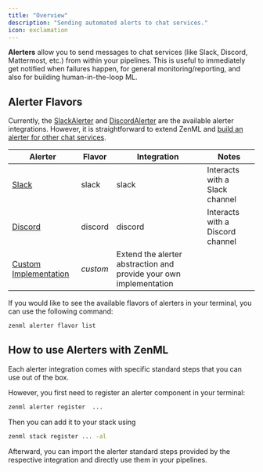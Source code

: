 ```yaml
---
title: "Overview"
description: "Sending automated alerts to chat services."
icon: exclamation
---
```


**Alerters** allow you to send messages to chat services (like Slack, Discord, Mattermost, etc.) from within your pipelines. This is useful to immediately get notified when failures happen, for general monitoring/reporting, and also for building human-in-the-loop ML.

## Alerter Flavors

Currently, the [SlackAlerter](/latest/versions/0.66.0/stack-components/alerters/slack) and [DiscordAlerter](/latest/versions/0.66.0/stack-components/alerters/discord) are the available alerter integrations. However, it is straightforward to extend ZenML and [build an alerter for other chat services](/latest/versions/0.66.0/stack-components/alerters/custom).

| Alerter                                                    | Flavor   | Integration                                                        | Notes                            |
| ---------------------------------------------------------- | -------- | ------------------------------------------------------------------ | -------------------------------- |
| [Slack](/latest/versions/0.66.0/stack-components/alerters/slack)                  | slack    | slack                                                              | Interacts with a Slack channel   |
| [Discord](/latest/versions/0.66.0/stack-components/alerters/discord)              | discord  | discord                                                            | Interacts with a Discord channel |
| [Custom Implementation](/latest/versions/0.66.0/stack-components/alerters/custom) | _custom_ | Extend the alerter abstraction and provide your own implementation |                                  |

If you would like to see the available flavors of alerters in your terminal, you can use the following command:

```bash
zenml alerter flavor list
```

## How to use Alerters with ZenML

Each alerter integration comes with specific standard steps that you can use out of the box.

However, you first need to register an alerter component in your terminal:

```bash
zenml alerter register  ...
```

Then you can add it to your stack using

```bash
zenml stack register ... -al
```

Afterward, you can import the alerter standard steps provided by the respective integration and directly use them in your pipelines.

